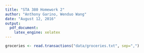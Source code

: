 ```yaml
---
title: "STA 380 Homework 2"
author: "Anthony Garino, Wenduo Wang"
date: "August 12, 2016"
output: 
  pdf_document: 
    latex_engine: xelatex
---
```


```r
groceries <- read.transactions("data/groceries.txt", sep=",")
```
